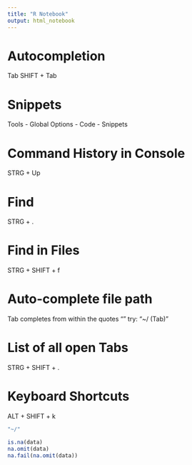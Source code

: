 ```yaml
---
title: "R Notebook"
output: html_notebook
---
```


# Autocompletion
Tab
SHIFT + Tab

# Snippets
Tools - Global Options - Code - Snippets

# Command History in Console
STRG + Up

# Find 
STRG + .

# Find in Files
STRG + SHIFT + f

# Auto-complete file path
Tab completes from within the quotes ""
try: "~/ (Tab)"

# List of all open Tabs
STRG + SHIFT + .

# Keyboard Shortcuts
ALT + SHIFT + k

```r

"~/"
```

```r
is.na(data)
na.omit(data)
na.fail(na.omit(data))
```

